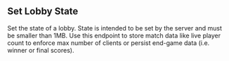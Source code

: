 ## Set Lobby State

Set the state of a lobby. State is intended to be set by the server and must be smaller than 1MB. Use this endpoint to store match data like live player count to enforce max number of clients or persist end-game data (i.e. winner or final scores).